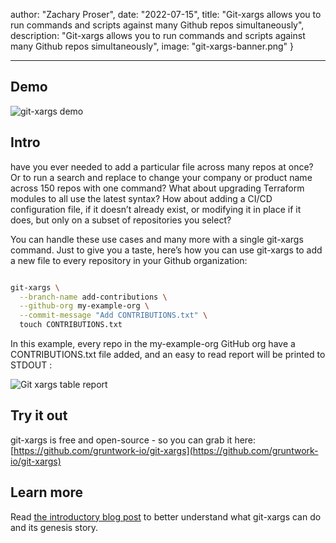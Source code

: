 
  author: "Zachary Proser",
  date: "2022-07-15",
  title: "Git-xargs allows you to run commands and scripts against many Github repos simultaneously",
  description: "Git-xargs allows you to run commands and scripts against many Github repos simultaneously",
  image: "git-xargs-banner.png"
 }


----

## Demo

<Image src={gitXargsDemo} alt="git-xargs demo" />

## Intro

have you ever needed to add a particular file across many repos at once? Or to run a search and replace to change your company or product name across 150 repos with one command? What about upgrading Terraform modules to all use the latest syntax? How about adding a CI/CD configuration file, if it doesn’t already exist, or modifying it in place if it does, but only on a subset of repositories you select?

You can handle these use cases and many more with a single git-xargs command. Just to give you a taste, here’s how you can use git-xargs to add a new file to every repository in your Github organization:

```bash

git-xargs \
  --branch-name add-contributions \
  --github-org my-example-org \
  --commit-message "Add CONTRIBUTIONS.txt" \
  touch CONTRIBUTIONS.txt
```

In this example, every repo in the my-example-org GitHub org have a CONTRIBUTIONS.txt file added, and an easy to read report will be printed to STDOUT :

<Image src={gitXargsTable} alt="Git xargs table report" />

## Try it out

git-xargs is free and open-source - so you can grab it here: [https://github.com/gruntwork-io/git-xargs](https://github.com/gruntwork-io/git-xargs)

## Learn more

Read [the introductory blog post](https://blog.gruntwork.io/introducing-git-xargs-an-open-source-tool-to-update-multiple-github-repos-753f9f3675ec) to better understand what git-xargs can do and its genesis story.
